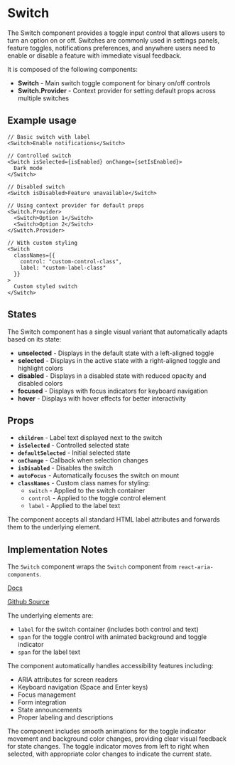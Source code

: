 

<Meta of={SwitchStories} />

# Switch
The Switch component provides a toggle input control that allows users to turn an option on or off. Switches are commonly used in settings panels, feature toggles, notifications preferences, and anywhere users need to enable or disable a feature with immediate visual feedback.

It is composed of the following components:

- **Switch** - Main switch toggle component for binary on/off controls
- **Switch.Provider** - Context provider for setting default props across multiple switches

## Example usage
```tsx
// Basic switch with label
<Switch>Enable notifications</Switch>

// Controlled switch
<Switch isSelected={isEnabled} onChange={setIsEnabled}>
  Dark mode
</Switch>

// Disabled switch
<Switch isDisabled>Feature unavailable</Switch>

// Using context provider for default props
<Switch.Provider>
  <Switch>Option 1</Switch>
  <Switch>Option 2</Switch>
</Switch.Provider>

// With custom styling
<Switch
  classNames={{
    control: "custom-control-class",
    label: "custom-label-class"
  }}
>
  Custom styled switch
</Switch>
```

## States

The Switch component has a single visual variant that automatically adapts based on its state:
* **unselected** - Displays in the default state with a left-aligned toggle
* **selected** - Displays in the active state with a right-aligned toggle and highlight colors
* **disabled** - Displays in a disabled state with reduced opacity and disabled colors
* **focused** - Displays with focus indicators for keyboard navigation
* **hover** - Displays with hover effects for better interactivity

<Canvas of={SwitchStories.Default} />

## Props

* **`children`** - Label text displayed next to the switch
* **`isSelected`** - Controlled selected state
* **`defaultSelected`** - Initial selected state
* **`onChange`** - Callback when selection changes
* **`isDisabled`** - Disables the switch
* **`autoFocus`** - Automatically focuses the switch on mount
* **`classNames`** - Custom class names for styling:
  * `switch` - Applied to the switch container
  * `control` - Applied to the toggle control element
  * `label` - Applied to the label text

The component accepts all standard HTML label attributes and forwards them to the underlying element.

## Implementation Notes
The `Switch` component wraps the `Switch` component from `react-aria-components`.

[Docs](https://react-spectrum.adobe.com/react-aria/Switch.html)

[Github Source](https://github.com/gohypergiant/standard-toolkit/tree/main/design-toolkit/components/src/components/switch)

The underlying elements are:
- `label` for the switch container (includes both control and text)
- `span` for the toggle control with animated background and toggle indicator
- `span` for the label text

The component automatically handles accessibility features including:
- ARIA attributes for screen readers
- Keyboard navigation (Space and Enter keys)
- Focus management
- Form integration
- State announcements
- Proper labeling and descriptions

The component includes smooth animations for the toggle indicator movement and background color changes, providing clear visual feedback for state changes. The toggle indicator moves from left to right when selected, with appropriate color changes to indicate the current state.
